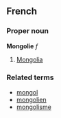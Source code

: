 ==French==
===Proper noun===
'''Mongolie''' ''f''

#[[Mongolia]]

===Related terms===
*[[mongol]]
*[[mongolien]]
*[[mongolisme]]